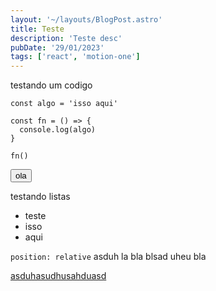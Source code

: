 ```yaml
---
layout: '~/layouts/BlogPost.astro'
title: Teste
description: 'Teste desc'
pubDate: '29/01/2023'
tags: ['react', 'motion-one']
---
```



testando um codigo

```tsx
const algo = 'isso aqui'

const fn = () => {
  console.log(algo)
}

fn()
```

<Button>ola</Button>

testando listas

- teste
- isso
- aqui

<code>position: relative</code> asduh la bla blsad uheu bla

<a href="https://seila.com">asduhasudhusahduasd</a>

